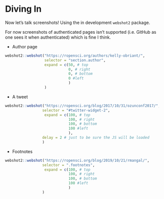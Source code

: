 # Diving In

Now let's talk screenshots! Using the in development `webshot2` package.

For now screenshots of authenticated pages isn't supported (i.e. GitHub as one sees it when authenticated) which is fine I think.

* Author page


```r
webshot2::webshot("https://ropensci.org/authors/kelly-obriant/",
                  selector = "section.author",
                  expand = c(50, # top
                             0, # right
                             0, # bottom
                             0 #left
                             )
                  )

```

* A tweet

```r
webshot2::webshot("https://ropensci.org/blog/2017/10/31/ozunconf2017/",
                 selector = "#twitter-widget-2",
                  expand = c(100, # top
                             100, # right
                             100, # bottom
                             100 #left
                             ),
                 delay = 2 # just to be sure the JS will be loaded
                 )
```

* Footnotes

```r
webshot2::webshot("https://ropensci.org/blog/2019/10/21/rmangal/",
                 selector = ".footnotes",
                  expand = c(100, # top
                             100, # right
                             100, # bottom
                             100 #left
                             )
                 )
```